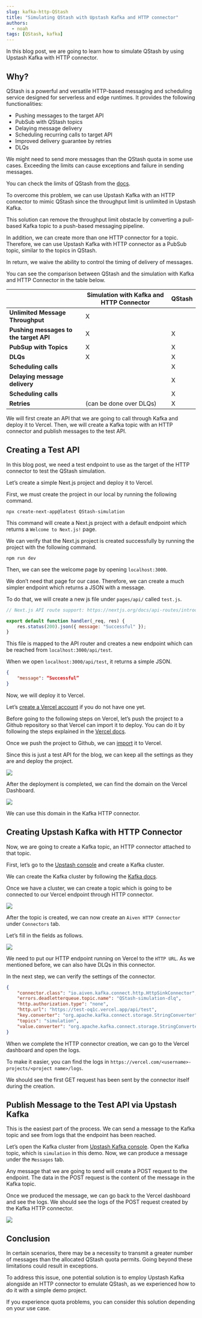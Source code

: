 ```yaml
---
slug: kafka-http-QStash
title: "Simulating QStash with Upstash Kafka and HTTP connector"
authors:
  - noah
tags: [QStash, kafka]
---
```


In this blog post, we are going to learn how to simulate QStash by using Upstash Kafka with HTTP connector.

## Why?

QStash is a powerful and versatile HTTP-based messaging and scheduling service designed for serverless and edge runtimes. It provides the following functionalities:

- Pushing messages to the target API
- PubSub with QStash topics
- Delaying message delivery
- Scheduling recurring calls to target API
- Improved delivery guarantee by retries
- DLQs

We might need to send more messages than the QStash quota in some use cases. Exceeding the limits can cause exceptions and failure in sending messages.

You can check the limits of QStash from the [docs](https://upstash.com/pricing/QStash).

To overcome this problem, we can use Upstash Kafka with an HTTP connector to mimic QStash since the throughput limit is unlimited in Upstash Kafka.

This solution can remove the throughput limit obstacle by converting a pull-based Kafka topic to a push-based messaging pipeline.

In addition, we can create more than one HTTP connector for a topic. Therefore, we can use Upstash Kafka with HTTP connector as a PubSub topic, similar to the topics in QStash.

In return, we waive the ability to control the timing of delivery of messages.

You can see the comparison between QStash and the simulation with Kafka and HTTP Connector in the table below.

|                                        | **Simulation with Kafka and HTTP Connector** | **QStash** | 
|----------------------------------------| ----------- | ----------- |
| **Unlimited Message Throughput**       | X |  | 
| **Pushing messages to the target API** | X | X | 
| **PubSup with Topics**                 | X | X | 
| **DLQs**                               | X | X | 
| **Scheduling calls**                   |  | X | 
| **Delaying message delivery**          |  | X | 
| **Scheduling calls**                   |  | X | 
| **Retries**                            | (can be done over DLQs) | X |

We will first create an API that we are going to call through Kafka and deploy it to Vercel. Then, we will create a Kafka topic with an HTTP connector and publish messages to the test API.

## Creating a Test API

In this blog post, we need a test endpoint to use as the target of the HTTP connector to test the QStash simulation.

Let’s create a simple Next.js project and deploy it to Vercel.

First, we must create the project in our local by running the following command.

```
npx create-next-app@latest QStash-simulation
```

This command will create a Next.js project with a default endpoint which returns a `Welcome to Next.js!` page.

We can verify that the Next.js project is created successfully by running the project with the following command.

```
npm run dev
```

Then, we can see the welcome page by opening `localhost:3000`.

We don’t need that page for our case. Therefore, we can create a much simpler endpoint which returns a JSON with a message.

To do that, we will create a new js file under `pages/api/` called `test.js`.

``` javascript
// Next.js API route support: https://nextjs.org/docs/api-routes/introduction

export default function handler(_req, res) {
	res.status(200).json({ message: "Successful" });
}
```

This file is mapped to the API router and creates a new endpoint which can be reached from `localhost:3000/api/test`.

When we open `localhost:3000/api/test`, it returns a simple JSON.

```json
{
	"message": “Successful”
}
```

Now, we will deploy it to Vercel.

Let’s [create a Vercel account](https://www.vercel.com) if you do not have one yet.

Before going to the following steps on Vercel, let’s push the project to a Github repository so that Vercel can import it to deploy. You can do it by following the steps explained in the [Vercel docs](https://nextjs.org/learn-pages-router/basics/deploying-nextjs-app/github).

Once we push the project to Github, we can [import](https://vercel.com/import/git) it to Vercel.

Since this is just a test API for the blog, we can keep all the settings as they are and deploy the project.


![](https://lh7-us.googleusercontent.com/_a73sCZL9jGbN-b2KnLn3o51agm4Su9gXYRoG5ddOM1LnC1pz3vuLl23v0_B5fGOXGo34M38TpaRRzKDa6eZg-u8xKbJmhGUivdeu-0VZK3tTOR6HbEvCaxtwu1CodfesxD3Unhi4zWP7WLhEpK7EA)

After the deployment is completed, we can find the domain on the Vercel Dashboard.


![](https://lh7-us.googleusercontent.com/E1zaAx4ZrI8_-DBBOQJDmekYFbmx7Z_2BIMQ0GHllkDGz8-I-4uO5mgpVkN69E_dW6KMs_Kw7tw62gJuPqwND-1gq4QFAD3BWXVFUXhfXgpKRGPIvAqgo-mgKUhHEys7AZBQEt9cpK3FBP5TBvPMPw)

We can use this domain in the Kafka HTTP connector.

## Creating Upstash Kafka with HTTP Connector

Now, we are going to create a Kafka topic, an HTTP connector attached to that topic.

First, let’s go to the [Upstash console](https://console.upstash.com/login) and create a Kafka cluster.

We can create the Kafka cluster by following the [Kafka docs](https://upstash.com/docs/kafka).

Once we have a cluster, we can create a topic which is going to be connected to our Vercel endpoint through HTTP connector.


![](https://lh7-us.googleusercontent.com/uM7oZQqizolMjJRqbtGJoFDBwgk58qQJkBXDnd5RH_YJSLAIQpWDNHc7sJhKMEL0fy3BvO3nSHps6qcvopxAMD88OWYe9QoeYE6vpWB3apKfhyLMtRzgqu7dQv8JrMvAlpW8xk3hpe_Q4xCFGcJL3w)

After the topic is created, we can now create an `Aiven HTTP Connector` under `Connectors` tab.

Let’s fill in the fields as follows.


![](https://lh7-us.googleusercontent.com/h_uQrggfBpo84pe423MXollgN6n16SautRCd5CIDCoNQJOHMb0TENecJCEn9_zgh0E9jzArkCcnTL8xIxIkQ4cn6-O9ua-5yISV0btjpX-gsUIS4i43AJFVOmpIxvQiCkz5Yagon53_SsrTMkhN7cQ)

We need to put our HTTP endpoint running on Vercel to the `HTTP URL`. As we mentioned before, we can also have DLQs in this connector.

In the next step, we can verify the settings of the connector.

```json
{
	"connector.class": "io.aiven.kafka.connect.http.HttpSinkConnector",
	"errors.deadletterqueue.topic.name": "QStash-simulation-dlq",
	"http.authorization.type": "none",
	"http.url": "https://test-oq1c.vercel.app/api/test",
	"key.converter": "org.apache.kafka.connect.storage.StringConverter",
	"topics": "simulation",
	"value.converter": "org.apache.kafka.connect.storage.StringConverter"
}
```

When we complete the HTTP connector creation, we can go to the Vercel dashboard and open the logs.

To make it easier, you can find the logs in `https://vercel.com/<username>-projects/<project name>/logs`.

We should see the first GET request has been sent by the connector itself during the creation.

## Publish Message to the Test API via Upstash Kafka

This is the easiest part of the process. We can send a message to the Kafka topic and see from logs that the endpoint has been reached.

Let’s open the Kafka cluster from [Upstash Kafka console](https://console.upstash.com/kafka). Open the Kafka topic, which is `simulation` in this demo. Now, we can produce a message under the `Messages` tab.

Any message that we are going to send will create a POST request to the endpoint. The data in the POST request is the content of the message in the Kafka topic.

Once we produced the message, we can go back to the Vercel dashboard and see the logs. We should see the logs of the POST request created by the Kafka HTTP connector.


![](https://lh7-us.googleusercontent.com/cjh29Ce21cFtWNH8UD89H-zqcwK9z3WwL-73-HKePIklnNXrntF8zO1m0Z8g81Oc6BAYIZ2yajczhKcCb7UHDW2v9y_pBPknOWl2LE7Lkn1dgr5ah3pJmxgy3Yj7PeWtWzq08SFf6SBsy9qiyQkR2w)

## Conclusion

In certain scenarios, there may be a necessity to transmit a greater number of messages than the allocated QStash quota permits. Going beyond these limitations could result in exceptions.

To address this issue, one potential solution is to employ Upstash Kafka alongside an HTTP connector to emulate QStash, as we experienced how to do it with a simple demo project.

If you experience quota problems, you can consider this solution depending on your use case.